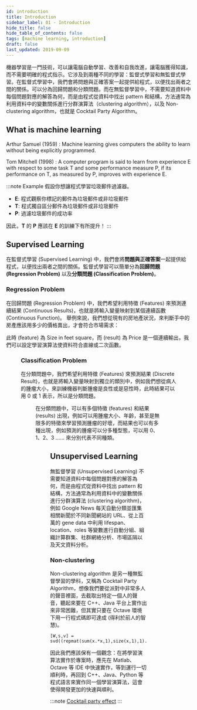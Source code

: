 ```yaml
---
id: introduction
title: Introduction
sidebar_label: 01 - Introduction
hide_title: false
hide_table_of_contents: false
tags: [machine learning, introduction]
draft: false
last_updated: 2019-09-09
---
```


機器學習是一門技術，可以讓電腦自動學習、改善和自我改進，讓電腦獲得知識，而不需要明確的程式指示。它涉及到兩種不同的學習：監督式學習和無監督式學習。在監督式學習中，我們會將問題與正確答案一起提供給程式，以便找出兩者之間的關係。可以分為回歸問題和分類問題。而在無監督學習中，不需要知道資料中每個問題對應的解答為何，而是由程式從資料中找出 pattern 和結構，方法通常為利用資料中的變數關係進行分群演算法（clustering algorithm），以及 Non-clustering algorithm，也就是 Cocktail Party Algorithm。


## What is machine learning

Arthur Samuel \(1959\) : Machine learning gives computers the ability to learn without being explicitly programmed.

Tom Mitchell \(1998\) : A computer program is said to learn from experience E with respect to some task T and some performance measure P, if its performance on T, as measured by P, improves with experience E.

:::note Example
假設你想讓程式學習垃圾郵件過濾器。

- **E**: 程式觀察你標記的郵件為垃圾郵件或非垃圾郵件
- **T**: 程式獨自區分郵件為垃圾郵件或非垃圾郵件
- **P**: 過濾垃圾郵件的成功率

因此，**T** 的 **P** 應該在 **E** 的訓練下有所提升！
:::

## Supervised Learning

在監督式學習 (Supervised Learning) 中，我們會將**問題與正確答案**一起提供給程式，以便找出兩者之間的關係。監督式學習可以簡單分為**回歸問題 (Regression Problem)** 以及**分類問題 (Classification Problem)**。

### Regression Problem

在回歸問題 (Regression Problem) 中，我們希望利用特徵 (Features) 來預測連續結果 (Continuous Results)，也就是將輸入變量映射到某個連續函數 (Continuous Function)。 舉例來說，我們想從現有的房地產狀況，來判斷手中的房產應該用多少的價格賣出，才會符合市場需求：

此時 (feature) 為 Size in feet square，而 (result) 為 Price 是一個連續輸出，我們可以設定學習演算法使資料符合直線或二次函數。

<Figure
  src="/img/learning/machine-learning/01-introduction/regression.jpg"
  caption="Regression Problem"
/>

### Classification Problem

在分類問題中，我們希望利用特徵 (Features) 來預測結果 (Discrete Result)，也就是將輸入變量映射到獨立的類別中，例如我們想從病人的腫瘤大小，來訓練機器判斷腫瘤是良性或是惡性時，此時結果可以用 0 或 1 表示，所以是分類問題。

<Figure
  src="/img/learning/machine-learning/01-introduction/classification.jpg"
  caption="Classification Problem"
/>

在分類問題中，可以有多個特徵 (features) 和結果 (results) 出現，例如可以用腫瘤大小、年齡，甚至是無限多的特徵來學習預測腫瘤的好壞，而結果也可以有多種出現，例如預測的腫瘤可以分多種型態，可以用 0、1、2、3 …… 來分別代表不同種類。

<Figure
  src="/img/learning/machine-learning/01-introduction/classification_with_more_features.jpg"
  caption="Classification Problem with more features"
/>

## Unsupervised Learning

無監督學習 (Unsupervised Learning) 不需要知道資料中每個問題對應的解答為何，而是由程式從資料中找出 pattern 和結構，方法通常為利用資料中的變數關係進行分群演算法 (clustering algorithm)，例如 Google News 每天自動分類並匯集相關新聞於不同新聞網站的 URL、從上百萬的 gene data 中利用 lifespan、location、roles 等變數進行自動分組、組織計算群集、社群網絡分析、市場區隔以及天文資料分析。

### Non-clustering

Non-clustering algorithm 是另一種無監督學習的學科，又稱為 Cocktail Party Algorithm，想像我們要從派對中非常多人的聲音裡面，去截取出特定一個人的聲音，聽起來要在 C++、Java 平台上實作出來非常困難，但其實只要在 Octave 環境下用一行程式碼即可達成 (得利於前人的智慧)。

```text
[W,s,v] = svd((repmat(sum(x.*x,1),size(x,1),1).*x)*x');
```

因此我們應該保有一個觀念：在將學習演算法實作於專案時，應先在 Matlab、Octave 等 IDE 中快速實作，等到運行一切順利時，再回到 C++、Java、Python 等程式語言來實作同一個學習演算法，這會使得開發更加的快速與順利。

:::note
[Cocktail party effect](https://en.wikipedia.org/wiki/Cocktail_party_effect)
:::
